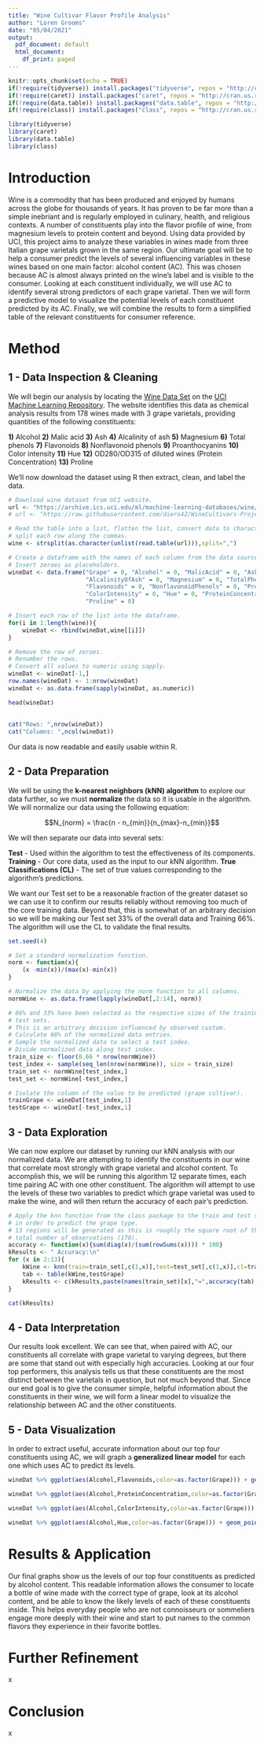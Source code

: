 ---
title: "Wine Cultivar Flavor Profile Analysis"
author: "Loren Grooms"
date: "05/04/2021"
output:
  pdf_document: default
  html_document:
    df_print: paged
---

```{r setup, include=FALSE}
knitr::opts_chunk$set(echo = TRUE)
if(!require(tidyverse)) install.packages("tidyverse", repos = "http://cran.us.r-project.org")
if(!require(caret)) install.packages("caret", repos = "http://cran.us.r-project.org")
if(!require(data.table)) install.packages("data.table", repos = "http://cran.us.r-project.org")
if(!require(class)) install.packages("class", repos = "http://cran.us.r-project.org")

library(tidyverse)
library(caret)
library(data.table)
library(class)
```

# Introduction

Wine is a commodity that has been produced and enjoyed by humans across the globe for thousands of years. It has proven to be far more than a simple inebriant and is regularly employed in culinary, health, and religious contexts. A number of constituents play into the flavor profile of wine, from magnesium levels to protein content and beyond. Using data provided by UCI, this project aims to analyze these variables in wines made from three Italian grape varietals grown in the same region. Our ultimate goal will be to help a consumer predict the levels of several influencing variables in these wines based on one main factor: alcohol content (AC). This was chosen because AC is almost always printed on the wine's label and is visible to the consumer. Looking at each constituent individually, we will use AC to identify several strong predictors of each grape varietal. Then we will form a predictive model to visualize the potential levels of each constituent predicted by its AC. Finally, we will combine the results to form a simplified table of the relevant constituents for consumer reference. \newpage

# Method

## 1 - Data Inspection & Cleaning

We will begin our analysis by locating the [Wine Data Set](https://archive.ics.uci.edu/ml/machine-learning-databases/wine/wine.data) on the [UCI Machine Learning Repository](https://archive.ics.uci.edu/ml/datasets/wine). The website identifies this data as chemical analysis results from 178 wines made with 3 grape varietals, providing quantities of the following constituents:

**1)** Alcohol \newline
**2)** Malic acid \newline
**3)** Ash \newline
**4)** Alcalinity of ash \newline
**5)** Magnesium \newline
**6)** Total phenols \newline
**7)** Flavonoids \newline
**8)** Nonflavonoid phenols \newline
**9)** Proanthocyanins \newline
**10)** Color intensity \newline
**11)** Hue \newline
**12)** OD280/OD315 of diluted wines (Protein Concentration) \newline
**13)** Proline

We'll now download the dataset using R then extract, clean, and label the data. \newline

```{r Exploration}
# Download wine dataset from UCI website.
url <- "https://archive.ics.uci.edu/ml/machine-learning-databases/wine/wine.data"
# url <- "https://raw.githubusercontent.com/diero42/WineCultivars-Project/main/wine.data"

# Read the table into a list, flatten the list, convert data to characters, and
# split each row along the commas.
wine <- strsplit(as.character(unlist(read.table(url))),split=",")

# Create a dataframe with the names of each column from the data source website.
# Insert zeroes as placeholders.
wineDat <- data.frame("Grape" = 0, "Alcohol" = 0, "MalicAcid" = 0, "Ash" = 0,
                      "AlcalinityOfAsh" = 0, "Magnesium" = 0, "TotalPhenols" = 0,
                      "Flavonoids" = 0, "NonflavonoidPhenols" = 0, "Proanthocyanins" = 0,
                      "ColorIntensity" = 0, "Hue" = 0, "ProteinConcentration" = 0,
                      "Proline" = 0)

# Insert each row of the list into the dataframe.
for(i in 1:length(wine)){
    wineDat <- rbind(wineDat,wine[[i]])
}

# Remove the row of zeroes.
# Renumber the rows.
# Convert all values to numeric using sapply.
wineDat <- wineDat[-1,]
row.names(wineDat) <- 1:nrow(wineDat)
wineDat <- as.data.frame(sapply(wineDat, as.numeric))
```
\newpage

```{r Inspect, echo=FALSE}
head(wineDat)
```

## \newline
##

```{r Inspect2,echo=FALSE}
cat("Rows: ",nrow(wineDat))
cat("Columns: ",ncol(wineDat))
```

Our data is now readable and easily usable within R. \newpage

## 2 - Data Preparation

We will be using the **k-nearest neighbors (kNN) algorithm** to explore our data further, so we must **normalize** the data so it is usable in the algorithm. We will normalize our data using the following equation:

$$N_{norm} = \frac{n - n_{min}}{n_{max}-n_{min}}$$

We will then separate our data into several sets:

**Test** - Used within the algorithm to test the effectiveness of its components. \newline
**Training** - Our core data, used as the input to our kNN algorithm. \newline
**True Classifications (CL)** - The set of true values corresponding to the algorithm's predictions.

We want our Test set to be a reasonable fraction of the greater dataset so we can use it to confirm our results reliably without removing too much of the core training data. Beyond that, this is somewhat of an arbitrary decision so we will be making our Test set 33% of the overall data and Training 66%. The algorithm will use the CL to validate the final results.\newline

```{r SetSeed,echo=FALSE}
set.seed(4)
```
```{r Prep}

# Set a standard normalization function.
norm <- function(x){
    (x -min(x))/(max(x)-min(x))
}

# Normalize the data by applying the norm function to all columns.
normWine <- as.data.frame(lapply(wineDat[,2:14], norm))

# 66% and 33% have been selected as the respective sizes of the training and
# test sets.
# This is an arbitrary decision influenced by observed custom.
# Calculate 66% of the normalized data entries.
# Sample the normalized data to select a test index.
# Divide normalized data along test index.
train_size <- floor(0.66 * nrow(normWine))
test_index <- sample(seq_len(nrow(normWine)), size = train_size)
train_set <- normWine[test_index,]
test_set <- normWine[-test_index,]

# Isolate the column of the value to be predicted (grape cultivar).
trainGrape <- wineDat[test_index,1]
testGrape <- wineDat[-test_index,1]
```

\newpage

## 3 - Data Exploration

We can now explore our dataset by running our kNN analysis with our normalized data. We are attempting to identify the constituents in our wine that correlate most strongly with grape varietal and alcohol content. To accomplish this, we will be running this algorithm 12 separate times, each time pairing AC with one other constituent. The algorithm will attempt to use the levels of these two variables to predict which grape varietal was used to make the wine, and will then return the accuracy of each pair's prediction. \newline

```{r kNN}

# Apply the knn function from the class package to the train and test sets
# in order to predict the grape type.
# 13 regions will be generated as this is roughly the square root of the
# total number of observations (178).
accuracy <- function(x){sum(diag(x)/(sum(rowSums(x)))) * 100}
kResults <- " Accuracy:\n"
for (x in 2:13){
    kWine <- knn(train=train_set[,c(1,x)],test=test_set[,c(1,x)],cl=trainGrape,k=13)
    tab <- table(kWine,testGrape)
    kResults <- c(kResults,paste(names(train_set)[x],"=",accuracy(tab),"%\n"))
}
```

```{r Accuracy, echo=FALSE}
cat(kResults)
```

## 4 - Data Interpretation

Our results look excellent. We can see that, when paired with AC, our constituents all correlate with grape varietal to varying degrees, but there are some that stand out with especially high accuracies. Looking at our four top performers, this analysis tells us that these constituents are the most distinct between the varietals in question, but not much beyond that. Since our end goal is to give the consumer simple, helpful information about the constituents in their wine, we will form a linear model to visualize the relationship between AC and the other constituents.

\newpage

## 5 - Data Visualization

In order to extract useful, accurate information about our top four constituents using AC, we will graph a **generalized linear model** for each one which uses AC to predict its levels.

```{r graph1, echo=FALSE, message=FALSE, out.width="90%"}
wineDat %>% ggplot(aes(Alcohol,Flavonoids,color=as.factor(Grape))) + geom_point() + geom_smooth(method = glm) + labs(color="Grape", y="Flavonoids (g/L)", x="Alcohol (% ABV)")
```
```{r graph2, echo=FALSE, message=FALSE, out.width="90%"}
wineDat %>% ggplot(aes(Alcohol,ProteinConcentration,color=as.factor(Grape))) + geom_point() + geom_smooth(method = glm) + labs(color="Grape", y="Protein Concentration (g/L)", x="Alcohol (% ABV)")
```
```{r graph3, echo=FALSE, message=FALSE, out.width="90%"}
wineDat %>% ggplot(aes(Alcohol,ColorIntensity,color=as.factor(Grape))) + geom_point() + geom_smooth(method = glm) + labs(color="Grape", y="Color Intensity (Chroma)", x="Alcohol (% ABV)")
```
```{r graph4, echo=FALSE, message=FALSE, out.width="90%"}
wineDat %>% ggplot(aes(Alcohol,Hue,color=as.factor(Grape))) + geom_point() + geom_smooth(method = glm) + labs(color="Grape", y="Hue (°)", x="Alcohol (% ABV)")
```

\newpage

# Results & Application

Our final graphs show us the levels of our top four constituents as predicted by alcohol content. This readable information allows the consumer to locate a bottle of wine made with the correct type of grape, look at its alcohol content, and be able to know the likely levels of each of these constituents inside. This helps everyday people who are not connoisseurs or sommeliers engage more deeply with their wine and start to put names to the common flavors they experience in their favorite bottles.

# Further Refinement

x

\newpage

# Conclusion

x